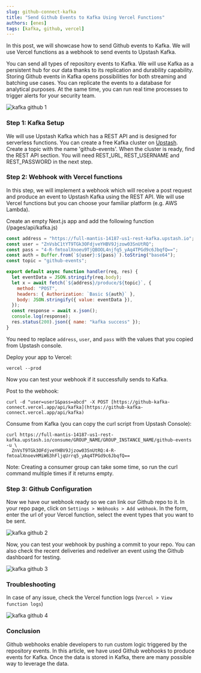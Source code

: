 ```yaml
---
slug: github-connect-kafka
title: "Send Github Events to Kafka Using Vercel Functions"
authors: [enes]
tags: [kafka, github, vercel]
---
```


In this post, we will showcase how to send Github events to Kafka. We will use Vercel functions as a webhook to send events to Upstash Kafka.

You can send all types of repository events to Kafka. We will use Kafka as a persistent hub for our data thanks to its replication and durability capability. Storing Github events in Kafka opens possibilities for both streaming and batching use cases. You can replicate the events to a database for analytical purposes. At the same time, you can run real time processes to trigger alerts for your security team.

![kafka github 1](/blog/kafkagithub/g1.png)

### Step 1: Kafka Setup

We will use Upstash Kafka which has a REST API and is designed for serverless functions. You can create a free Kafka cluster on [Upstash](https://console.upstash.com). Create a topic with the name 'github-events'. When the cluster is ready, find the REST API section. You will need REST_URL, REST_USERNAME and REST_PASSWORD in the next step.

### Step 2: Webhook with Vercel functions

In this step, we will implement a webhook which will receive a post request and produce an event to Upstash Kafka using the REST API. We will use Vercel functions but you can choose your familiar platform (e.g. AWS Lambda).

Create an empty Next.js app and add the following function (/pages/api/kafka.js)

```javascript
const address = "https://full-mantis-14187-us1-rest-kafka.upstash.io";
const user = "ZnVsbC1tYT9TGk3OFdjveYHBV9Jjzow03SnUtRQ";
const pass = "4-R-fmtoalXnoeu9TjQBOOL4njfq5_yAq4TPGd9c6JbqfQ==";
const auth = Buffer.from(`${user}:${pass}`).toString("base64");
const topic = "github-events";

export default async function handler(req, res) {
  let eventData = JSON.stringify(req.body);
  let x = await fetch(`${address}/produce/${topic}`, {
    method: "POST",
    headers: { Authorization: `Basic ${auth}` },
    body: JSON.stringify({ value: eventData }),
  });
  const response = await x.json();
  console.log(response);
  res.status(200).json({ name: "kafka success" });
}
```

You need to replace `address`, `user`, and `pass` with the values that you copied from Upstash console.

Deploy your app to Vercel:

```
vercel --prod
```

Now you can test your webhook if it successfully sends to Kafka.

Post to the webhook:

```
curl -d "user=user1&pass=abcd" -X POST [https://github-kafka-connect.vercel.app/api/kafka](https://github-kafka-connect.vercel.app/api/kafka)
```

Consume from Kafka (you can copy the curl script from Upstash Console):

```
curl https://full-mantis-14187-us1-rest-kafka.upstash.io/consume/GROUP_NAME/GROUP_INSTANCE_NAME/github-events -u \
  ZnVsT9TGk3OFdjveYHBV9Jjzow03SnUtRQ:4-R-fmtoalXnoevHMiW63hFljqUrrq5_yAq4TPGd9c6JbqfQ==
```

Note: Creating a consumer group can take some time, so run the curl command multiple times if it returns empty.

### Step 3: Github Configuration

Now we have our webhook ready so we can link our Github repo to it. In your repo page, click on `Settings > Webhooks > Add webhook`. In the form, enter the url of your Vercel function, select the event types that you want to be sent.

![kafka github 2](/blog/kafkagithub/g2.png)

Now, you can test your webhook by pushing a commit to your repo. You can also check the recent deliveries and redeliver an event using the Github dashboard for testing.

![kafka github 3](/blog/kafkagithub/g3.png)

### Troubleshooting

In case of any issue, check the Vercel function logs (`Vercel > View function logs`)

![kafka github 4](/blog/kafkagithub/g4.png)

### Conclusion

Github webhooks enable developers to run custom logic triggered by the repository events. In this article, we have used Github webhooks to produce events for Kafka. Once the data is stored in Kafka, there are many possible way to leverage the data.
